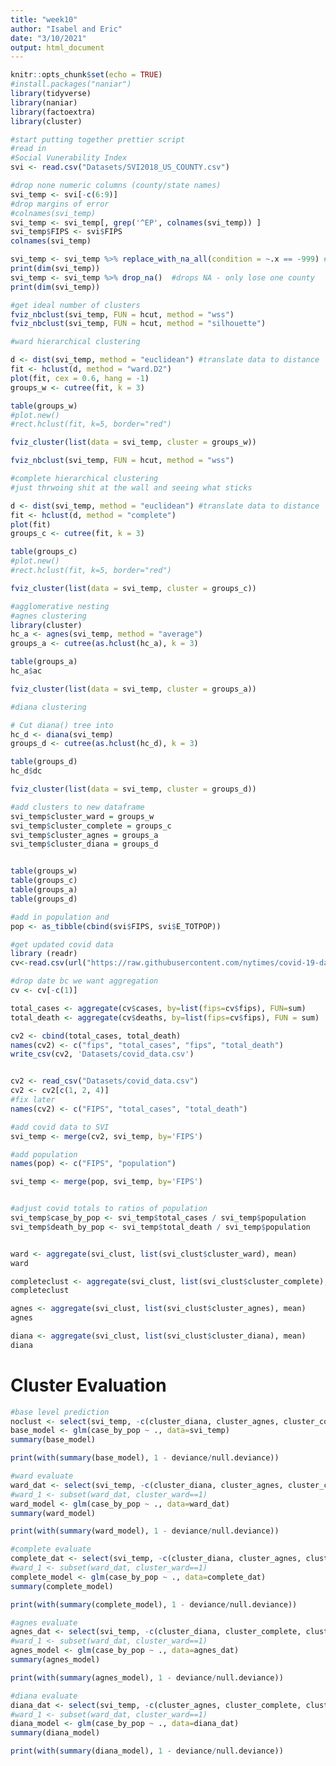 ```yaml
---
title: "week10"
author: "Isabel and Eric"
date: "3/10/2021"
output: html_document
---
```


```r
knitr::opts_chunk$set(echo = TRUE)
#install.packages("naniar")
library(tidyverse)
library(naniar)
library(factoextra)
library(cluster)
```

```r
#start putting together prettier script 
#read in 
#Social Vunerability Index
svi <- read.csv("Datasets/SVI2018_US_COUNTY.csv")

#drop none numeric columns (county/state names)
svi_temp <- svi[-c(6:9)]
#drop margins of error 
#colnames(svi_temp)
svi_temp <- svi_temp[, grep('^EP', colnames(svi_temp)) ]
svi_temp$FIPS <- svi$FIPS
colnames(svi_temp)

svi_temp <- svi_temp %>% replace_with_na_all(condition = ~.x == -999) #converts -999 to na
print(dim(svi_temp))
svi_temp <- svi_temp %>% drop_na()  #drops NA - only lose one county 
print(dim(svi_temp))

```

```r
#get ideal number of clusters 
fviz_nbclust(svi_temp, FUN = hcut, method = "wss")
fviz_nbclust(svi_temp, FUN = hcut, method = "silhouette")

```


```r
#ward hierarchical clustering 

d <- dist(svi_temp, method = "euclidean") #translate data to distance
fit <- hclust(d, method = "ward.D2")
plot(fit, cex = 0.6, hang = -1)
groups_w <- cutree(fit, k = 3)

table(groups_w)
#plot.new()
#rect.hclust(fit, k=5, border="red")
```




```r
fviz_cluster(list(data = svi_temp, cluster = groups_w))
```


```r
fviz_nbclust(svi_temp, FUN = hcut, method = "wss")

#complete hierarchical clustering 
#just thrwoing shit at the wall and seeing what sticks

d <- dist(svi_temp, method = "euclidean") #translate data to distance
fit <- hclust(d, method = "complete")
plot(fit)
groups_c <- cutree(fit, k = 3)

table(groups_c)
#plot.new()
#rect.hclust(fit, k=5, border="red")

fviz_cluster(list(data = svi_temp, cluster = groups_c))


```

```r
#agglomerative nesting 
#agnes clustering 
library(cluster)
hc_a <- agnes(svi_temp, method = "average")
groups_a <- cutree(as.hclust(hc_a), k = 3)

table(groups_a)
hc_a$ac

fviz_cluster(list(data = svi_temp, cluster = groups_a))

```



```r
#diana clustering

# Cut diana() tree into 
hc_d <- diana(svi_temp)
groups_d <- cutree(as.hclust(hc_d), k = 3)

table(groups_d)
hc_d$dc

fviz_cluster(list(data = svi_temp, cluster = groups_d))

```


```r
#add clusters to new dataframe 
svi_temp$cluster_ward = groups_w
svi_temp$cluster_complete = groups_c
svi_temp$cluster_agnes = groups_a
svi_temp$cluster_diana = groups_d


table(groups_w)
table(groups_c)
table(groups_a)
table(groups_d)

#add in population and 
pop <- as_tibble(cbind(svi$FIPS, svi$E_TOTPOP))

#get updated covid data
library (readr)
cv<-read.csv(url("https://raw.githubusercontent.com/nytimes/covid-19-data/master/us-counties.csv"))

#drop date bc we want aggregation
cv <- cv[-c(1)]

total_cases <- aggregate(cv$cases, by=list(fips=cv$fips), FUN=sum)
total_death <- aggregate(cv$deaths, by=list(fips=cv$fips), FUN = sum)

cv2 <- cbind(total_cases, total_death)
names(cv2) <- c("fips", "total_cases", "fips", "total_death")
write_csv(cv2, 'Datasets/covid_data.csv')


cv2 <- read_csv("Datasets/covid_data.csv")
cv2 <- cv2[c(1, 2, 4)]
#fix later
names(cv2) <- c("FIPS", "total_cases", "total_death")

#add covid data to SVI
svi_temp <- merge(cv2, svi_temp, by='FIPS') 

#add population
names(pop) <- c("FIPS", "population")

svi_temp <- merge(pop, svi_temp, by='FIPS') 


#adjust covid totals to ratios of population
svi_temp$case_by_pop <- svi_temp$total_cases / svi_temp$population
svi_temp$death_by_pop <- svi_temp$total_death / svi_temp$population
```


```r

```


```r
ward <- aggregate(svi_clust, list(svi_clust$cluster_ward), mean)
ward
```

```r
completeclust <- aggregate(svi_clust, list(svi_clust$cluster_complete), mean)
completeclust
```


```r
agnes <- aggregate(svi_clust, list(svi_clust$cluster_agnes), mean)
agnes
```


```r
diana <- aggregate(svi_clust, list(svi_clust$cluster_diana), mean)
diana
```

# Cluster Evaluation
```r
#base level prediction 
noclust <- select(svi_temp, -c(cluster_diana, cluster_agnes, cluster_complete, cluster_ward))
base_model <- glm(case_by_pop ~ ., data=svi_temp)
summary(base_model)

print(with(summary(base_model), 1 - deviance/null.deviance))
```

```r
#ward evaluate 
ward_dat <- select(svi_temp, -c(cluster_diana, cluster_agnes, cluster_complete))
#ward_1 <- subset(ward_dat, cluster_ward==1)
ward_model <- glm(case_by_pop ~ ., data=ward_dat)
summary(ward_model)

print(with(summary(ward_model), 1 - deviance/null.deviance))
```
```r
#complete evaluate 
complete_dat <- select(svi_temp, -c(cluster_diana, cluster_agnes, cluster_ward))
#ward_1 <- subset(ward_dat, cluster_ward==1)
complete_model <- glm(case_by_pop ~ ., data=complete_dat)
summary(complete_model)

print(with(summary(complete_model), 1 - deviance/null.deviance))
```

```r
#agnes evaluate 
agnes_dat <- select(svi_temp, -c(cluster_diana, cluster_complete, cluster_ward))
#ward_1 <- subset(ward_dat, cluster_ward==1)
agnes_model <- glm(case_by_pop ~ ., data=agnes_dat)
summary(agnes_model)

print(with(summary(agnes_model), 1 - deviance/null.deviance))
```

```r
#diana evaluate 
diana_dat <- select(svi_temp, -c(cluster_agnes, cluster_complete, cluster_ward))
#ward_1 <- subset(ward_dat, cluster_ward==1)
diana_model <- glm(case_by_pop ~ ., data=diana_dat)
summary(diana_model)

print(with(summary(diana_model), 1 - deviance/null.deviance))
```


